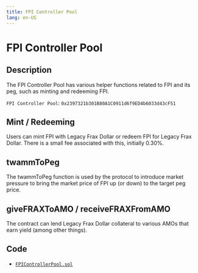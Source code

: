 ```yaml
---
title: FPI Controller Pool
lang: en-US
---
```

# FPI Controller Pool
## Description
The FPI Controller Pool has various helper functions related to FPI and its peg, such as minting and redeeming FPI.

```FPI Controller Pool```: ```0x2397321b301B80A1C0911d6f9ED4b6033d43cF51```

## Mint / Redeeming
Users can mint FPI with Legacy Frax Dollar or redeem FPI for Legacy Frax Dollar. There is a small fee associated with this, initially 0.30%.

## twammToPeg
The twammToPeg function is used by the protocol to introduce market pressure to bring the market price of FPI up (or down) to the target peg price.

## giveFRAXToAMO / receiveFRAXFromAMO
The contract can lend Legacy Frax Dollar collateral to various AMOs that earn yield (among other things).

## Code
- [```FPIControllerPool.sol```](https://github.com/FraxFinance/frax-solidity/blob/master/src/hardhat/contracts/FPI/FPIControllerPool.sol)
